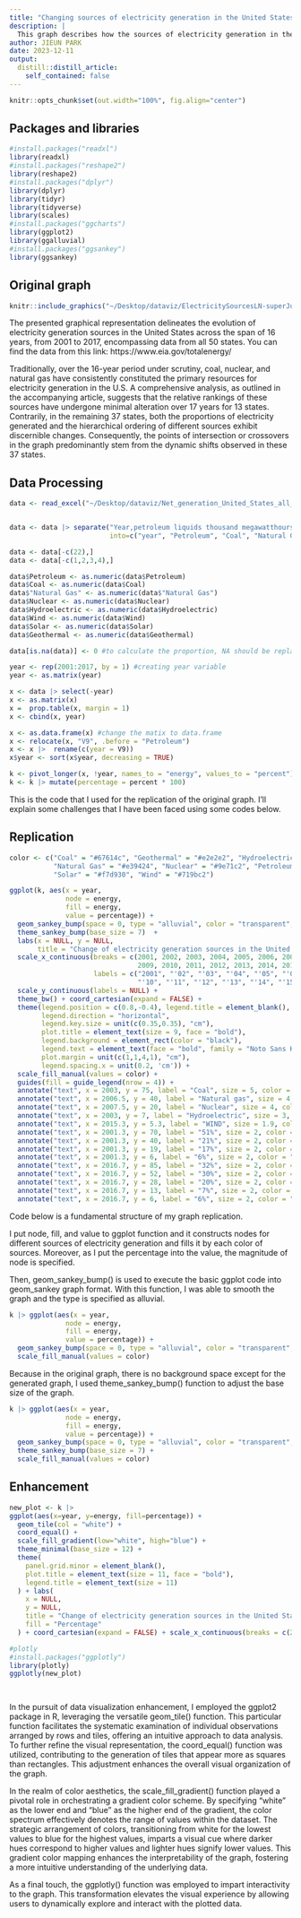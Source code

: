 ```yaml
---
title: "Changing sources of electricity generation in the United States"
description: |
  This graph describes how the sources of electricity generation in the United States have changed from 2001 tto 2017.
author: JIEUN PARK
date: 2023-12-11
output:
  distill::distill_article:
    self_contained: false
---
```


```r
knitr::opts_chunk$set(out.width="100%", fig.align="center")
```

## Packages and libraries

```r
#install.packages("readxl")
library(readxl)
#install.packages("reshape2")
library(reshape2)
#install.packages("dplyr")
library(dplyr)
library(tidyr)
library(tidyverse)
library(scales)
#install.packages("ggcharts")
library(ggplot2)
library(ggalluvial)
#install.packages("ggsankey")
library(ggsankey)

```

## Original graph

```r
knitr::include_graphics("~/Desktop/dataviz/ElectricitySourcesLN-superJumbo.webp")
```

The presented graphical representation delineates the evolution of electricity generation sources in the United States across the span of 16 years, from 2001 to 2017, encompassing data from all 50 states. You can find the data from this link: https://www.eia.gov/totalenergy/ 

Traditionally, over the 16-year period under scrutiny, coal, nuclear, and natural gas have consistently constituted the primary resources for electricity generation in the U.S. A comprehensive analysis, as outlined in the accompanying article, suggests that the relative rankings of these sources have undergone minimal alteration over 17 years for 13 states. Contrarily, in the remaining 37 states, both the proportions of electricity generated and the hierarchical ordering of different sources exhibit discernible changes. Consequently, the points of intersection or crossovers in the graph predominantly stem from the dynamic shifts observed in these 37 states.

## Data Processing

```r
data <- read_excel("~/Desktop/dataviz/Net_generation_United_States_all_sectors_annual.xls")


data <- data |> separate("Year,petroleum liquids thousand megawatthours,coal thousand megawatthours,natural gas thousand megawatthours,nuclear thousand megawatthours,conventional hydroelectric thousand megawatthours,wind thousand megawatthours,all solar thousand megawatthours,geothermal thousand megawatthours",
                         into=c("year", "Petroleum", "Coal", "Natural Gas", "Nuclear", "Hydroelectric", "Wind", "Solar", "Geothermal"), sep=",")

data <- data[-c(22),]
data <- data[-c(1,2,3,4),]

data$Petroleum <- as.numeric(data$Petroleum)
data$Coal <- as.numeric(data$Coal)
data$"Natural Gas" <- as.numeric(data$"Natural Gas")
data$Nuclear <- as.numeric(data$Nuclear)
data$Hydroelectric <- as.numeric(data$Hydroelectric)
data$Wind <- as.numeric(data$Wind)
data$Solar <- as.numeric(data$Solar)
data$Geothermal <- as.numeric(data$Geothermal)

data[is.na(data)] <- 0 #to calculate the proportion, NA should be replaced by 0

year <- rep(2001:2017, by = 1) #creating year variable
year <- as.matrix(year)

x <- data |> select(-year)
x <- as.matrix(x)
x =  prop.table(x, margin = 1)
x <- cbind(x, year)

x <- as.data.frame(x) #change the matix to data.frame 
x <- relocate(x, "V9", .before = "Petroleum")
x <- x |>  rename(c(year = V9))
x$year <- sort(x$year, decreasing = TRUE)

k <- pivot_longer(x, !year, names_to = "energy", values_to = "percent")
k <- k |> mutate(percentage = percent * 100)
```

This is the code that I used for the replication of the original graph.
I'll explain some challenges that I have been faced using some codes below. 

## Replication

```r
color <- c("Coal" = "#67614c", "Geothermal" = "#e2e2e2", "Hydroelectric" = "#81e3e9",
           "Natural Gas" = "#e39424", "Nuclear" = "#9e71c2", "Petroleum" = "#d366a8",
           "Solar" = "#f7d930", "Wind" = "#719bc2")

ggplot(k, aes(x = year,
              node = energy,
              fill = energy,
              value = percentage)) +
  geom_sankey_bump(space = 0, type = "alluvial", color = "transparent", smooth = 13, alpha = 0.93) +
  theme_sankey_bump(base_size = 7)  +
  labs(x = NULL, y = NULL,
       title = "Change of electricity generation sources in the United States") +
  scale_x_continuous(breaks = c(2001, 2002, 2003, 2004, 2005, 2006, 2007, 2008,
                                2009, 2010, 2011, 2012, 2013, 2014, 2015, 2016, 2017),
                     labels = c("2001", "'02", "'03", "'04", "'05", "'06", "'07", "'08", "'09",
                                "'10", "'11", "'12", "'13", "'14", "'15", "'16", "2017")) +
  scale_y_continuous(labels = NULL) +
  theme_bw() + coord_cartesian(expand = FALSE) +
  theme(legend.position = c(0.8,-0.4), legend.title = element_blank(),
        legend.direction = "horizontal",
        legend.key.size = unit(c(0.35,0.35), "cm"),
        plot.title = element_text(size = 9, face = "bold"),
        legend.background = element_rect(color = "black"),
        legend.text = element_text(face = "bold", family = "Noto Sans KR", size = 7),
        plot.margin = unit(c(1,1,4,1), "cm"),
        legend.spacing.x = unit(0.2, 'cm')) +
  scale_fill_manual(values = color) +
  guides(fill = guide_legend(nrow = 4)) +
  annotate("text", x = 2003, y = 75, label = "Coal", size = 5, color = "#302d21", family = "Source Sans 3") +
  annotate("text", x = 2006.5, y = 40, label = "Natural gas", size = 4, color = "#302d21", family = "Source Sans 3") +
  annotate("text", x = 2007.5, y = 20, label = "Nuclear", size = 4, color = "#302d21", family = "Source Sans 3") +
  annotate("text", x = 2003, y = 7, label = "Hydroelectric", size = 3, color = "#302d21", family = "Source Sans 3") +
  annotate("text", x = 2015.3, y = 5.3, label = "WIND", size = 1.9, color = "#302d21", family = "Source Sans 3") +
  annotate("text", x = 2001.3, y = 70, label = "51%", size = 2, color = "#302d21", family = "Source Sans 3") +
  annotate("text", x = 2001.3, y = 40, label = "21%", size = 2, color = "#302d21", family = "Source Sans 3") +
  annotate("text", x = 2001.3, y = 19, label = "17%", size = 2, color = "#302d21", family = "Source Sans 3") +
  annotate("text", x = 2001.3, y = 6, label = "6%", size = 2, color = "#302d21", family = "Source Sans 3") +
  annotate("text", x = 2016.7, y = 85, label = "32%", size = 2, color = "#302d21", family = "Source Sans 3") +
  annotate("text", x = 2016.7, y = 52, label = "30%", size = 2, color = "#302d21", family = "Source Sans 3") +
  annotate("text", x = 2016.7, y = 28, label = "20%", size = 2, color = "#302d21", family = "Source Sans 3") +
  annotate("text", x = 2016.7, y = 13, label = "7%", size = 2, color = "#302d21", family = "Source Sans 3") +
  annotate("text", x = 2016.7, y = 6, label = "6%", size = 2, color = "#302d21", family = "Source Sans 3")
```

Code below is a fundamental structure of my graph replication. 

I put node, fill, and value to ggplot function and it constructs nodes for different sources of electricity generation and fills it by each color of sources. Moreover, as I put the percentage into the value, the magnitude of node is specified.

Then, geom_sankey_bump() is used to execute the basic ggplot code into geom_sankey graph format. With this function, I was able to smooth the graph and the type is specified as alluvial. 


```r
k |> ggplot(aes(x = year,
              node = energy,
              fill = energy,
              value = percentage)) +
  geom_sankey_bump(space = 0, type = "alluvial", color = "transparent", smooth = 13, alpha = 0.93) +
  scale_fill_manual(values = color)
```

Because in the original graph, there is no background space except for the generated graph, I used theme_sankey_bump() function to adjust the base size of the graph.

```r
k |> ggplot(aes(x = year,
              node = energy,
              fill = energy,
              value = percentage)) +
  geom_sankey_bump(space = 0, type = "alluvial", color = "transparent", smooth = 13, alpha = 0.93) +
  theme_sankey_bump(base_size = 7) +
  scale_fill_manual(values = color)
```

## Enhancement

```r
new_plot <- k |> 
ggplot(aes(x=year, y=energy, fill=percentage)) +
  geom_tile(col = "white") +
  coord_equal() +
  scale_fill_gradient(low="white", high="blue") +
  theme_minimal(base_size = 12) +
  theme(
    panel.grid.minor = element_blank(),
    plot.title = element_text(size = 11, face = "bold"),
    legend.title = element_text(size = 11)
  ) + labs(
    x = NULL,
    y = NULL,
    title = "Change of electricity generation sources in the United States",
    fill = "Percentage"
  ) + coord_cartesian(expand = FALSE) + scale_x_continuous(breaks = c(2001, 2002, 2003, 2004, 2005, 2006, 2007, 2008,2009, 2010, 2011, 2012, 2013, 2014, 2015, 2016, 2017), labels = c("2001", "'02", "'03", "'04", "'05", "'06", "'07", "'08", "'09", "'10", "'11", "'12", "'13", "'14", "'15", "'16", "2017")) 

#plotly
#install.packages("ggplotly")
library(plotly)
ggplotly(new_plot)

  
```

In the pursuit of data visualization enhancement, I employed the ggplot2 package in R, leveraging the versatile geom_tile() function. This particular function facilitates the systematic examination of individual observations arranged by rows and tiles, offering an intuitive approach to data analysis. To further refine the visual representation, the coord_equal() function was utilized, contributing to the generation of tiles that appear more as squares than rectangles. This adjustment enhances the overall visual organization of the graph.

In the realm of color aesthetics, the scale_fill_gradient() function played a pivotal role in orchestrating a gradient color scheme. By specifying "white" as the lower end and "blue" as the higher end of the gradient, the color spectrum effectively denotes the range of values within the dataset. The strategic arrangement of colors, transitioning from white for the lowest values to blue for the highest values, imparts a visual cue where darker hues correspond to higher values and lighter hues signify lower values. This gradient color mapping enhances the interpretability of the graph, fostering a more intuitive understanding of the underlying data.

As a final touch, the ggplotly() function was employed to impart interactivity to the graph. This transformation elevates the visual experience by allowing users to dynamically explore and interact with the plotted data.

